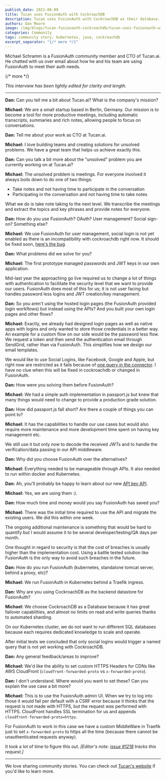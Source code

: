 ```yaml
---
publish_date: 2021-08-09 
title: Tucan uses FusionAuth with CockroachDB
description: Tucan uses FusionAuth with CockroachDB as their database.
authors: Dan Moore
image: /img/blogs/tucan-fusionauth-cockroachdb/tucan-uses-fusionauth-with-cockroachdb-header-image.png
categories: Community
tags: community story, kubernetes, java, cockroachdb
excerpt_separator: "{/* more */}"
---
```


Michael Schramm is a FusionAuth community member and CTO of Tucan.ai. He chatted with us over email about how he and his team are using FusionAuth to meet their auth needs. 

{/* more */}

*This interview has been lightly edited for clarity and length.*

-------

**Dan:** Can you tell me a bit about Tucan.ai? What is the company's mission?

**Michael:** We are a small startup based in Berlin, Germany. Our mission is to become a tool for more productive meetings, including automatic transcripts, summaries and rich notes, allowing people to focus on conversations.

**Dan:** Tell me about your work as CTO at Tucan.ai.

**Michael:** I love building teams and creating solutions for unsolved problems. We have a great team that helps us achieve exactly this.

**Dan:** Can you talk a bit more about the "unsolved" problem you are currently working on at Tucan.ai?

**Michael:** The unsolved problem is meetings. For everyone involved it always boils down to do one of two things: 

* Take notes and not having time to participate in the conversation
* Participating in the conversation and not having time to take notes

What we do is take note taking to the next level. We transcribe the meetings and extract the topics and key phrases and provide notes for everyone.

**Dan:** How do you use FusionAuth? OAuth? User management? Social sign-on? Something else?

**Michael:** We use FusionAuth for user management, social login is not yet enabled as there is an incompatibility with cockroachdb right now. It should be fixed soon, [here's the bug](https://github.com/cockroachdb/cockroach/issues/40963).

**Dan:** What problems did we solve for you? 

**Michael:** The first prototype managed passwords and JWT keys in our own application. 

Mid-last year the approaching go live required us to change a lot of things with authentication to facilitate the security level that we want to provide our users. FusionAuth does most of this for us; it is not user facing but handles password less logins and JWT creation/key management.

**Dan:** So you aren't using the hosted login pages (the FusionAuth provided login workflows) but instead using the APIs? And you built your own login pages and other flows?

**Michael:** Exactly, we already had designed login pages as well as native apps with logins and only wanted to store those credentials in a better way. An example for a custom flow on our side would be the password less flow. We request a token and then send the authentication email through SendGrid, rather than via FusionAuth. This simplifies how we design our email templates.

We would like to use Social Logins, like Facebook, Google and Apple, but right now are restricted as it fails because of [one query in the connector](/community/forum/topic/950/cockroach-compatibility-problem-on-connector-signin). I have no clue when this will be fixed in cockroachdb or changed in FusionAuth.

**Dan:** How were you solving them before FusionAuth?

**Michael:** We had a simple auth implementation in passport.js but knew that many things would need to change to provide a production grade solution.

**Dan:** How did passport.js fall short? Are there a couple of things you can point to? 

**Michael:** It has the capabilities to handle our use cases but would also require more maintenance and more development time spent on having key management etc. 

We still use it but only now to decode the received JWTs and to handle the verification/data passing in our API middleware.

**Dan:** Why did you choose FusionAuth over the alternatives?

**Michael:** Everything needed to be manageable through APIs. It also needed to run within docker and Kubernetes.

**Dan:** Ah, you'll probably be happy to learn about our new [API key API](/docs/apis/api-keys). 

**Michael:** Yes, we are using them :).

**Dan:** How much time and money would you say FusionAuth has saved you?

**Michael:** There was the initial time required to use the API and migrate the existing users. We did this within one week. 

The ongoing additional maintenance is something that would be hard to quantify but I would assume it to be several developer/testing/QA days per month. 

One thought in regard to security is that the cost of breaches is usually higher than the implementation cost. Using a battle tested solution like FusionAuth is the only way to avoid such breaches in the future.

**Dan:** How do you run FusionAuth (kubernetes, standalone tomcat server, behind a proxy, etc)?

**Michael:** We run FusionAuth in Kubernetes behind a Traefik ingress.

**Dan:** Why are you using CockroachDB as the backend datastore for FusionAuth?

**Michael:** We choose CockroachDB as a Database because it has great failover capabilities, and almost no limits on read and write queries thanks to automated sharding. 

On our Kubernetes cluster, we do not want to run different SQL databases because each requires dedicated knowledge to scale and operate.

After initial tests we concluded that only social logins would trigger a named query that is not yet working with CockroachDB.

**Dan:** Any general feedback/areas to improve?

**Michael:** We'd like the ability to set custom HTTPS Headers for CDNs like AWS CloudFront (`cloudfront-forwarded-proto` vs `x-forwarded-proto`).

**Dan:** I don't understand. Where would you want to set these? Can you explain the use case a bit more?

**Michael:** This is to use the FusionAuth admin UI. When we try to log into those it would fail per default with a CSRF error because it thinks that the request is not made with HTTPS, but the request *was* performed with HTTPS. CloudFront handles SSL termination for us and appends `cloudfront-forwarded-proto=https`. 

For FusionAuth to work in this case we have a custom MiddleWare in Traefik just to set `x-forwarded-proto` to <InlineFieldValue>https</InlineFieldValue> all the time (because there cannot be unauthenticated requests anyway).

It took a lot of time to figure this out. _[Editor's note: [issue #1218](https://github.com/FusionAuth/fusionauth-issues/issues/1218) tracks this request.]_

-------

We love sharing community stories. You can check out [Tucan's website](https://tucan.ai/) if you'd like to learn more.
